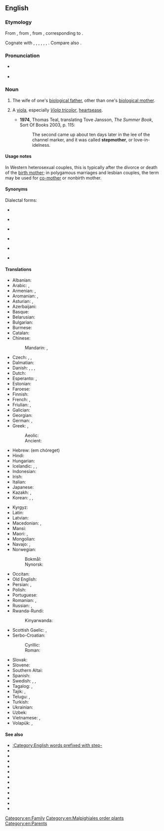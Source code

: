 {{also|step-mother}}
==English==

===Etymology===
From {{inh|en|enm|stepmoder}}, from {{inh|en|ang|stēopmōdor}}, from {{inh|en|gem-pro|*steupamōdēr|t=stepmother}}, corresponding to {{prefix|en|step|mother}}.

Cognate with {{cog|stq|Stäifmuur|t=stepmother}}, {{cog|nl|stiefmoeder|t=stepmother}}, {{cog|nds-de|Steevmoder|t=stepmother}}, {{cog|de|Stiefmutter|t=stepmother}}, {{cog|da|stedmor|t=stepmother}}, {{cog|sv|styvmor|t=stepmother}}, {{cog|is|stjúpmóðir|t=stepmother}}. Compare also {{cog|fy|styfmem|t=stepmother}}.

===Pronunciation===
* {{a|UK}} {{IPA|/ˈstɛpmʌðə/|lang=en}}
* {{hyphenation|step|moth|er|lang=en}}

===Noun===
{{en-noun}}

# The wife of one's [[biological father]], other than one's [[biological mother]].
#: {{syn|en|bonus mother|q1=euphemistic|co-mother|q2=same-sex and polygamous families}}
#: {{cot|en|stepfather}}
#: {{hyper|en|stepparent}}
# {{lb|en|botany|rare}} A [[viola]], especially ''[[Viola tricolor]]'', [[heartsease]].
#* '''1974''', Thomas Teal, translating Tove Jansson, ''The Summer Book'', Sort Of Books 2003, p. 115:
#*: The second came up about ten days later in the lee of the channel marker, and it was called '''stepmother''', or love-in-idelness.

====Usage notes====
In Western heterosexual couples, this is typically after the divorce or death of the [[birth mother]]; in polygamous marriages and lesbian couples, the term may be used for [[co-mother]] or nonbirth mother.

====Synonyms====
Dialectal forms:
* {{l|en|stepma}} {{qualifier|chiefly Ireland, US regional}}
* {{l|en|stepmam}} {{qualifier|chiefly Ireland, Northern England}}
* {{l|en|stepmama}} {{qualifier|chiefly US regional}}
* {{l|en|stepmamma}} {{qualifier|chiefly US regional}}
* {{l|en|stepmom}} {{qualifier|chiefly US}}
* {{l|en|stepmum}} {{qualifier|chiefly UK, Commonwealth}}

====Translations====
{{trans-top|wife of one's biological father, not one's biological mother}}
* Albanian: {{t+|sq|njerkë|f}}
* Arabic: {{t|ar|زَوْجَةُ الْأَب|f}}, {{t|ar|رَابَّة|f}}
* Armenian: {{t|hy|[[խորթ]] [[մայր]]}}, {{t+|hy|մորու}}
* Aromanian: {{t|rup|nuearcã|f}}, {{t|rup|nearcã|f}}
* Asturian: {{t+|ast|madrasta|f}}, {{t+|ast|madrastra|f}}
* Azerbaijani: {{t|az|ögey ana}}
* Basque: {{t+|eu|amaorde}}
* Belarusian: {{t|be|ма́чаха|f|sc=Cyrl}}
* Bulgarian: {{t+|bg|ма́щеха|f|sc=Cyrl}}
* Burmese: {{t+|my|မိထွေး}}
* Catalan: {{t+|ca|madrastra|f}}
* Chinese:
*: Mandarin: {{t+|cmn|繼母|sc=Hani}}, {{t+|cmn|继母|tr=jìmǔ|sc=Hani}}
* Czech: {{t+|cs|macecha|f}}, {{t|cs|nevlastní matka}}, {{t|cs|macocha|f}}
* Dalmatian: {{t|dlm|matraja|f}}
* Danish: {{t+|da|stedmor}}, {{t|da|papmor|c}}, {{t|da|bonusmor|c}}, {{t|da|plasticmor|c}}
* Dutch: {{t+|nl|stiefmoeder|f}}
* Esperanto: {{t|eo|vicpatrino}}, {{qualifier|sometimes}} {{t|eo|duonpatrino}}
* Estonian: {{t|et|kasuema}}
* Faroese: {{t|fo|stjúkmóðir|f}}
* Finnish: {{t+|fi|äitipuoli}}
* French: {{t+|fr|belle-mère|f}}, {{qualifier|pejorative}} {{t+|fr|marâtre}}
* Friulian: {{t|fur|madrigne|f}}, {{t|fur|madrigne|f}}
* Galician: {{t|gl|madrasta|f}}
* Georgian: {{t|ka|დედინაცვალი}}
* German: {{t+|de|Stiefmutter|f}}, {{qualifier|gender-neutral}} {{t|de|Stiefelternteil|m|n}}
* Greek: {{t+|el|μητριά|f}}, {{t|el|θετή μητέρα|f}}
*: Aeolic: {{t|grc|ματροία|f}}
*: Ancient: {{t|grc|μητρυιά|f}}
* Hebrew: {{t|he|אם חורגת}} (em chóreget)
* Hindi: {{t|hi|सौतेली माँ|f}}
* Hungarian: {{t+|hu|mostohaanya}}
* Icelandic: {{t|is|stjúpmóðir|f}}, {{t|is|stjúpa|f}}, {{t|is|stjúpmamma|f}}
* Indonesian: {{t+|id|ibu tiri}}
* Irish: {{t|ga|leasmháthair|f}}
* Italian: {{t+|it|matrigna|f}}
* Japanese: {{t+|ja|義母|tr=ぎぼ, gibo|sc=Jpan}}
* Kazakh: {{t|kk|өгей ана}}, {{t|kk|өгей шеше}}
* Korean: {{t|ko|계모}}, {{t|ko|새어머니}}, {{t|ko|의붓어머니}}
{{trans-mid}}
* Kyrgyz: {{t|ky|өгөй эне}}
* Latin: {{t|la|noverca|f}}
* Latvian: {{t+|lv|pamāte|f}}
* Macedonian: {{t|mk|маќеа|f}}, {{t|mk|помајка|f}}
* Mansi: {{t|mns|о̄ниг}}
* Maori: {{t|mi|whaea whakaangi}}, {{t|mi|whaea kē}}
* Mongolian: {{t|mn|хойд эх}}
* Navajo: {{t|nv|hamá ájíłʼíní}}, {{t|nv|hamá jíłʼíní}}
* Norwegian:
*: Bokmål: {{t|nb|stemor|m|f}}
*: Nynorsk: {{t|nn|stemor|f}}
* Occitan: {{t|oc|mairastra}}
* Old English: {{t|ang|stēopmōdor|f}}
* Persian: {{t+|fa|نامادری|tr=nâmâdari|sc=fa-Arab}}, {{t|fa|مادندر|tr=mâdandar|sc=fa-Arab}}
* Polish: {{t+|pl|macocha|f}}
* Portuguese: {{t+|pt|madrasta|f}}
* Romanian: {{t+|ro|mașteră|f}}, {{t|ro|mamă vitregă|f}}
* Russian: {{t+|ru|ма́чеха|f}}, {{t|ru|[[приёмный|приёмная]] [[мать]]|f}}
* Rwanda-Rundi:
*: Kinyarwanda: {{t|rw|mukaso}}
* Scottish Gaelic: {{t|gd|muime|f}}, {{t|gd|leas-mhàthair|f}}
* Serbo-Croatian:
*: Cyrillic: {{t|sh|ма̏ћеха|f|sc=Cyrl}}
*: Roman: {{t+|sh|mȁćeha|f|sc=Latn}}
* Slovak: {{t+|sk|macocha|f}}
* Slovene: {{t+|sl|mačeha|f}}
* Southern Altai: {{t|alt|ӧӧй эне|tr=ööy ene|sc=Cyrl}}
* Spanish: {{t+|es|madrastra|f}}
* Swedish: {{t+|sv|styvmor|c}}, {{t+|sv|fostermor|c}}, {{qualifier|colloquial}} {{t|sv|plastmamma|c}}
* Tagalog: {{t|tl|inang-panguman}}, {{t|tl|madrasta}}
* Tajik: {{t|tg|модарандар}}, {{t|tg|моиндар}}
* Telugu: {{t+|te|సవతి తల్లి|sc=Telu}}, {{t|te|మారుటి తల్లి|sc=Telu}}
* Turkish: {{t+|tr|üvey anne}}
* Ukrainian: {{t|uk|ма́чуха|f|sc=Cyrl}}
* Uzbek: {{t|uz|oʻgay ona}}
* Vietnamese: {{t+|vi|mẹ ghẻ}}, {{t+|vi|mẹ kế}}
* Volapük: {{t|vo|jilupal}}, {{t+|vo|lumot}}
{{trans-bottom}}

====See also====
* [[:Category:English words prefixed with step-]]
* {{l|en|ex-stepfather}}
* {{l|en|ex-stepmother}}
* {{l|en|ex-stepparent}}
* {{l|en|stepbrother}}
* {{l|en|stepchild}}
* {{l|en|stepdaughter}}
* {{l|en|stepfamily}}
* {{l|en|stepfather}}
* {{l|en|stepparent}}
* {{l|en|stepsibling}}
* {{l|en|stepsister}}
* {{l|en|stepson}}

[[Category:en:Family]]
[[Category:en:Malpighiales order plants]]
[[Category:en:Parents]]